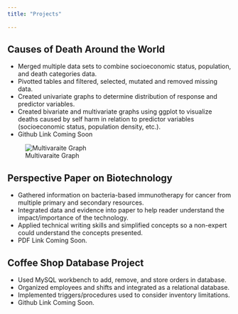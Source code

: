 ```yaml
---
title: "Projects"
  
---
```


## Causes of Death Around the World

- Merged multiple data sets to combine socioeconomic status, population, and death categories data. 
- Pivotted tables and filtered, selected, mutated and removed missing data. 
- Created univariate graphs to determine distribution of response and predictor variables.
- Created bivariate and multivariate graphs using ggplot to visualize deaths caused by self harm in relation to predictor variables (socioeconomic status, population density, etc.).
- Github Link Coming Soon 

![Multivaraite Graph](multivariategraph.png)

## Perspective Paper on Biotechnology 

- Gathered information on bacteria-based immunotherapy for cancer from multiple primary and secondary resources.
- Integrated data and evidence into paper to help reader understand the impact/importance of the technology.
- Applied technical writing skills and simplified concepts so a non-expert could understand the concepts presented. 
- PDF Link Coming Soon.

## Coffee Shop Database Project

- Used MySQL workbench to add, remove, and store orders in database. 
- Organized employees and shifts and integrated as a relational database.  
- Implemented triggers/procedures used to consider inventory limitations.  
- Github Link Coming Soon. 